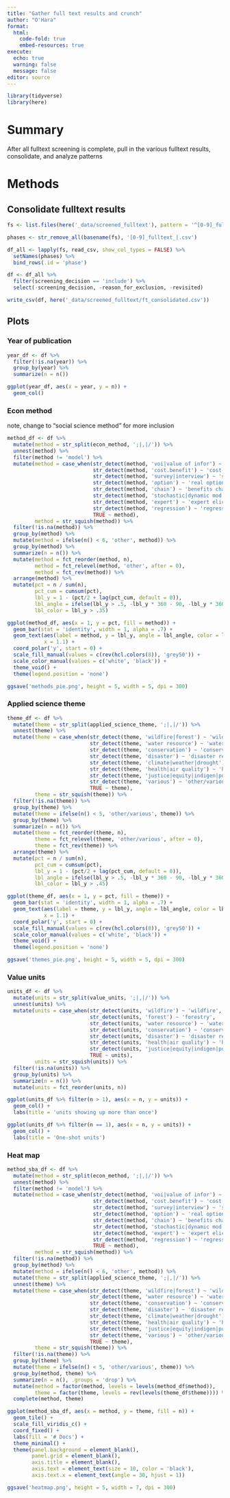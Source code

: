 ```yaml
---
title: "Gather full text results and crunch"
author: "O'Hara"
format: 
  html:
    code-fold: true
    embed-resources: true
execute:
  echo: true
  warning: false
  message: false
editor: source
---
```


```r
library(tidyverse)
library(here)
```

# Summary

After all fulltext screening is complete, pull in the various fulltext results, consolidate, and analyze patterns

# Methods

## Consolidate fulltext results

```r
fs <- list.files(here('_data/screened_fulltext'), pattern = '^[0-9]_fulltext_.+.csv$', full.names = TRUE)

phases <- str_remove_all(basename(fs), '[0-9]_fulltext_|.csv')

df_all <- lapply(fs, read_csv, show_col_types = FALSE) %>% 
  setNames(phases) %>%
  bind_rows(.id = 'phase') 

df <- df_all %>%
  filter(screening_decision == 'include') %>%
  select(-screening_decision, -reason_for_exclusion, -revisited)

write_csv(df, here('_data/screened_fulltext/ft_consolidated.csv'))
```

## Plots

### Year of publication

```r
year_df <- df %>%
  filter(!is.na(year)) %>%
  group_by(year) %>%
  summarize(n = n())

ggplot(year_df, aes(x = year, y = n)) +
  geom_col()
```

### Econ method

note, change to "social science method" for more inclusion

```r
method_df <- df %>%
  mutate(method = str_split(econ_method, ';|,|/')) %>%
  unnest(method) %>%
  filter(method != 'model') %>%
  mutate(method = case_when(str_detect(method, 'voi|value of infor') ~ 'value of information',
                            str_detect(method, 'cost.benefit') ~ 'cost-benefit analysis', 
                            str_detect(method, 'survey|interview') ~ 'survey/interview',
                            str_detect(method, 'option') ~ 'real options value',
                            str_detect(method, 'chain') ~ 'benefits chain',
                            str_detect(method, 'stochastic|dynamic mod|bioeconomic|simulation') ~ 'dynamic model',
                            str_detect(method, 'expert') ~ 'expert elicitation',
                            str_detect(method, 'regression') ~ 'regression',
                            TRUE ~ method),
         method = str_squish(method)) %>%
  filter(!is.na(method)) %>%
  group_by(method) %>%
  mutate(method = ifelse(n() < 6, 'other', method)) %>%
  group_by(method) %>%
  summarize(n = n()) %>%
  mutate(method = fct_reorder(method, n),
         method = fct_relevel(method, 'other', after = 0),
         method = fct_rev(method)) %>%
  arrange(method) %>%
  mutate(pct = n / sum(n),
         pct_cum = cumsum(pct),
         lbl_y = 1 - (pct/2 + lag(pct_cum, default = 0)),
         lbl_angle = ifelse(lbl_y > .5, -lbl_y * 360 - 90, -lbl_y * 360 + 90),
         lbl_color = lbl_y > .35)

ggplot(method_df, aes(x = 1, y = pct, fill = method)) +
  geom_bar(stat = 'identity', width = 1, alpha = .7) +
  geom_text(aes(label = method, y = lbl_y, angle = lbl_angle, color = lbl_color),
            x = 1.1) +
  coord_polar('y', start = 0) +
  scale_fill_manual(values = c(rev(hcl.colors(8)), 'grey50')) +
  scale_color_manual(values = c('white', 'black')) +
  theme_void() +
  theme(legend.position = 'none')

ggsave('methods_pie.png', height = 5, width = 5, dpi = 300)
```



### Applied science theme

```r
theme_df <- df %>%
  mutate(theme = str_split(applied_science_theme, ';|,|/')) %>%
  unnest(theme) %>%
  mutate(theme = case_when(str_detect(theme, 'wildfire|forest') ~ 'wildfire/forestry', 
                           str_detect(theme, 'water resource') ~ 'water resource mgmt',
                           str_detect(theme, 'conservation') ~ 'conservation',
                           str_detect(theme, 'disaster') ~ 'disaster response',
                           str_detect(theme, 'climate|weather|drought') ~ 'climate/drought/flood',
                           str_detect(theme, 'health|air quality') ~ 'human health',
                           str_detect(theme, 'justice|equity|indigen|poverty|development') ~ 'justice/equity/indigenous',
                           str_detect(theme, 'various') ~ 'other/various',
                           TRUE ~ theme),
         theme = str_squish(theme)) %>%
  filter(!is.na(theme)) %>%
  group_by(theme) %>%
  mutate(theme = ifelse(n() < 5, 'other/various', theme)) %>%
  group_by(theme) %>%
  summarize(n = n()) %>%
  mutate(theme = fct_reorder(theme, n),
         theme = fct_relevel(theme, 'other/various', after = 0),
         theme = fct_rev(theme)) %>%
  arrange(theme) %>%
  mutate(pct = n / sum(n),
         pct_cum = cumsum(pct),
         lbl_y = 1 - (pct/2 + lag(pct_cum, default = 0)),
         lbl_angle = ifelse(lbl_y > .5, -lbl_y * 360 - 90, -lbl_y * 360 + 90),
         lbl_color = lbl_y > .45)

ggplot(theme_df, aes(x = 1, y = pct, fill = theme)) +
  geom_bar(stat = 'identity', width = 1, alpha = .7) +
  geom_text(aes(label = theme, y = lbl_y, angle = lbl_angle, color = lbl_color),
            x = 1.1) +
  coord_polar('y', start = 0) +
  scale_fill_manual(values = c(rev(hcl.colors(8)), 'grey50')) +
  scale_color_manual(values = c('white', 'black')) +
  theme_void() +
  theme(legend.position = 'none')

ggsave('themes_pie.png', height = 5, width = 5, dpi = 300)
```


### Value units

```r
units_df <- df %>%
  mutate(units = str_split(value_units, ';|,|/')) %>%
  unnest(units) %>%
  mutate(units = case_when(str_detect(units, 'wildfire') ~ 'wildfire', 
                           str_detect(units, 'forest') ~ 'forestry',
                           str_detect(units, 'water resource') ~ 'water resource mgmt',
                           str_detect(units, 'conservation') ~ 'conservation',
                           str_detect(units, 'disaster') ~ 'disaster response',
                           str_detect(units, 'health|air quality') ~ 'human health',
                           str_detect(units, 'justice|equity|indigen|poverty|development') ~ 'justice/equity/indigenous',
                           TRUE ~ units),
         units = str_squish(units)) %>%
  filter(!is.na(units)) %>%
  group_by(units) %>%
  summarize(n = n()) %>%
  mutate(units = fct_reorder(units, n))

ggplot(units_df %>% filter(n > 1), aes(x = n, y = units)) +
  geom_col() +
  labs(title = 'units showing up more than once')

ggplot(units_df %>% filter(n == 1), aes(x = n, y = units)) +
  geom_col() +
  labs(title = 'One-shot units')
```

### Heat map

```r
method_sba_df <- df %>%
  mutate(method = str_split(econ_method, ';|,|/')) %>%
  unnest(method) %>%
  filter(method != 'model') %>%
  mutate(method = case_when(str_detect(method, 'voi|value of infor') ~ 'value of information',
                            str_detect(method, 'cost.benefit') ~ 'cost-benefit analysis', 
                            str_detect(method, 'survey|interview') ~ 'survey/interview',
                            str_detect(method, 'option') ~ 'real options value',
                            str_detect(method, 'chain') ~ 'benefits chain',
                            str_detect(method, 'stochastic|dynamic mod|bioeconomic|simulation') ~ 'dynamic model',
                            str_detect(method, 'expert') ~ 'expert elicitation',
                            str_detect(method, 'regression') ~ 'regression',
                            TRUE ~ method),
         method = str_squish(method)) %>%
  filter(!is.na(method)) %>%
  group_by(method) %>%
  mutate(method = ifelse(n() < 6, 'other', method)) %>%
  mutate(theme = str_split(applied_science_theme, ';|,|/')) %>%
  unnest(theme) %>%
  mutate(theme = case_when(str_detect(theme, 'wildfire|forest') ~ 'wildfire/forestry', 
                           str_detect(theme, 'water resource') ~ 'water resource mgmt',
                           str_detect(theme, 'conservation') ~ 'conservation',
                           str_detect(theme, 'disaster') ~ 'disaster response',
                           str_detect(theme, 'climate|weather|drought') ~ 'climate/drought/flood',
                           str_detect(theme, 'health|air quality') ~ 'human health',
                           str_detect(theme, 'justice|equity|indigen|poverty|development') ~ 'justice/equity/indigenous',
                           str_detect(theme, 'various') ~ 'other/various',
                           TRUE ~ theme),
         theme = str_squish(theme)) %>%
  filter(!is.na(theme)) %>%
  group_by(theme) %>%
  mutate(theme = ifelse(n() < 5, 'other/various', theme)) %>%
  group_by(method, theme) %>%
  summarize(n = n(), .groups = 'drop') %>%
  mutate(method = factor(method, levels = levels(method_df$method)),
         theme = factor(theme, levels = rev(levels(theme_df$theme)))) %>%
  complete(method, theme)

ggplot(method_sba_df, aes(x = method, y = theme, fill = n)) +
  geom_tile() +
  scale_fill_viridis_c() +
  coord_fixed() +
  labs(fill = '# Docs') +
  theme_minimal() +
  theme(panel.background = element_blank(),
        panel.grid = element_blank(),
        axis.title = element_blank(),
        axis.text = element_text(size = 10, color = 'black'),
        axis.text.x = element_text(angle = 30, hjust = 1))

ggsave('heatmap.png', height = 5, width = 7, dpi = 300)
```

